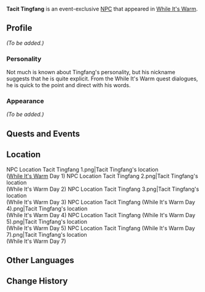 {{Meta
<!-- Remove this template after adding the missing info -->
|missing_NPC_profile  = yes
}}
{{Character Infobox
|type             = Event NPC
|image            = NPC Tacit Tingfang.png
|realname         = Tingfang
|region           = Liyue
}}
'''Tacit Tingfang''' is an event-exclusive [[NPC]] that appeared in [[While It's Warm]].

==Profile==
<!-- detailed story/lore information goes here -->
''(To be added.)''

===Personality===
Not much is known about Tingfang's personality, but his nickname suggests that he is quite explicit. From the While It's Warm quest dialogues, he is quick to the point and direct with his words.

===Appearance===
''(To be added.)''

==Quests and Events==
{{Quests and Events}}

==Location==
<gallery>
NPC Location Tacit Tingfang 1.png|Tacit Tingfang's location<br />([[While It's Warm]] Day 1)
NPC Location Tacit Tingfang 2.png|Tacit Tingfang's location<br />(While It's Warm Day 2)
NPC Location Tacit Tingfang 3.png|Tacit Tingfang's location<br />(While It's Warm Day 3)
NPC Location Tacit Tingfang (While It's Warm Day 4).png|Tacit Tingfang's location<br />(While It's Warm Day 4)
NPC Location Tacit Tingfang (While It's Warm Day 5).png|Tacit Tingfang's location<br />(While It's Warm Day 5)
NPC Location Tacit Tingfang (While It's Warm Day 7).png|Tacit Tingfang's location<br />(While It's Warm Day 7)
</gallery>

==Other Languages==
{{Other Languages|default_hidden = 1
|en      = Tacit Tingfang
|zhs     = 寡言的廷方
|zhs_rm  = Guǎyán de Tíngfāng
|zht     = 寡言的廷方
|zht_rm  = Guǎyán de Tíngfāng
|ja      = 無口な廷方
|ja_rm   = Mukuchi-na Teihou{{Assumed}}
|ko      = {{tt|과묵|寡默}}한 {{tt|정|廷}}봉
|ko_rm   = Gwamukhan Jeongbong
|es      = El Taciturno Tingfang
|fr      = Tingfang le taciturne
|ru      = Молчаливый Тин Фан
|th      = Tingfang ผู้เงียบขรึม
|th_rm   = Tingfang Phu Ngiap Khruem
|vi      = Tingfang Ít Nói
|de      = Schweigsamer Tingfang
|id      = Tacit Tingfang
|pt      = Tingfang Calado
}}

==Change History==
{{Change History|1.1}}